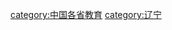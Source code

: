 {{Catnav|頁面分類|各種主題的頁面分類|依中国各省来作的分类|中国各省教育}}

{{catmore}}
[[category:中国各省教育|category:中国各省教育]]
[[category:辽宁|category:辽宁]]